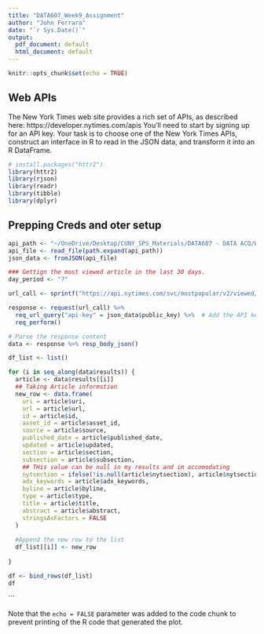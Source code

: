 ```yaml
---
title: "DATA607_Week9_Assignment"
author: "John Ferrara"
date: "`r Sys.Date()`"
output:
  pdf_document: default
  html_document: default
---
```


```r
knitr::opts_chunk$set(echo = TRUE)
```

## Web APIs

The New York Times web site provides a rich set of APIs, as described here: https://developer.nytimes.com/apis
You’ll need to start by signing up for an API key.
Your task is to choose one of the New York Times APIs, construct an interface in R to read in the JSON data, and
transform it into an R DataFrame.

```r
# install.packages("httr2")
library(httr2)
library(rjson)
library(readr)
library(tibble)
library(dplyr)

```

## Prepping Creds and oter setup
```r
api_path <- "~/OneDrive/Desktop/CUNY_SPS_Materials/DATA607 - DATA ACQ/Week9/nyt_api_creds.json"
api_file <- read_file(path.expand(api_path))
json_data <- fromJSON(api_file)

```

```r

### Gettign the most viewed article in the last 30 days. 
day_period <- "7"

url_call <- sprintf("https://api.nytimes.com/svc/mostpopular/v2/viewed/%s.json", day_period)

response <- request(url_call) %>%
  req_url_query("api-key" = json_data$public_key) %>%  # Add the API key as a query parameter
  req_perform()

# Parse the response content
data <- response %>% resp_body_json()

```


``` r

df_list <- list()

for (i in seq_along(data$results)) {
  article <- data$results[[i]]
  ## Taking Article informstion
  new_row <- data.frame(
    uri = article$uri,
    url = article$url,
    id = article$id,
    asset_id = article$asset_id,
    source = article$source,
    published_date = article$published_date,
    updated = article$updated,
    section = article$section,
    subsection = article$subsection,
    ## THis value can be null in my results and im accomodating
    nytsection = ifelse(!is.null(article$nytsection), article$nytsection, NA),
    adx_keywords = article$adx_keywords,
    byline = article$byline,
    type = article$type,
    title = article$title,
    abstract = article$abstract,
    stringsAsFactors = FALSE
  )
  
  #Append the new row to the list
  df_list[[i]] <- new_row
  
}

df <- bind_rows(df_list)
df

```


```

Note that the `echo = FALSE` parameter was added to the code chunk to prevent printing of the R code that generated the plot.
